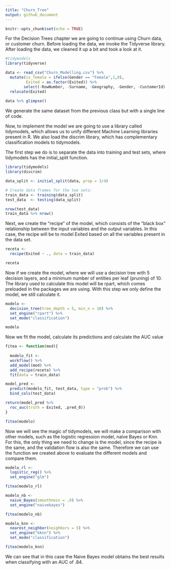```yaml
---
title: "Churn_Tree"
output: github_document
---
```


```r
knitr::opts_chunk$set(echo = TRUE)
```

For the Decision Trees chapter we are going to continue using Churn data, or customer churn. Before loading the data, we invoke the Tidyverse library. After loading the data, we cleaned it up a bit and took a look at it.

```r
#tidymodels
library(tidyverse)

data <- read_csv("Churn_Modelling.csv") %>% 
  mutate(is_female = ifelse(Gender == "Female",1,0),
         Exited = as.factor(Exited)) %>% 
        select(-RowNumber, -Surname, -Geography, -Gender, -CustomerId) %>% 
  relocate(Exited)
 
data %>% glimpse()
```

We generate the same dataset from the previous class but with a single line of code.

Now, to implement the model we are going to use a library called tidymodels, which allows us to unify different Machine Learning libraries present in R. We also load the discrim library, which has complementary classification models to tidymodels.

The first step we do is to separate the data into training and test sets, where tidymodels has the initial_split function.

```r
library(tidymodels)
library(discrim) 

data_split <- initial_split(data, prop = 3/4)

# Create data frames for the two sets:
train_data <- training(data_split)
test_data  <- testing(data_split)

nrow(test_data)
train_data %>% nrow()
```

Next, we create the "recipe" of the model, which consists of the "black box" relationship between the input variables and the output variables. In this case, the recipe will be to model Exited based on all the variables present in the data set.

```r
receta <- 
  recipe(Exited ~ ., data = train_data) 

receta
```

Now if we create the model, where we will use a decision tree with 5 decision layers, and a minimum number of entities per leaf (pruning) of 10. The library used to calculate this model will be rpart, which comes preloaded in the packages we are using. With this step we only define the model, we still calculate it.

```r
modelo <-
  decision_tree(tree_depth = 5, min_n = 10) %>% 
  set_engine("rpart") %>% 
  set_mode("classification")

modelo
```

Now we fit the model, calculate its predictions and calculate the AUC value

```r
fitea <- function(mod){
  
  modelo_fit <- 
  workflow() %>% 
  add_model(mod) %>% 
  add_recipe(receta) %>% 
  fit(data = train_data)

model_pred <- 
  predict(modelo_fit, test_data, type = "prob") %>% 
  bind_cols(test_data) 

return(model_pred %>% 
  roc_auc(truth = Exited, .pred_0))
}

fitea(modelo)
```

Now we will see the magic of tidymodels, we will make a comparison with other models, such as the logistic regression model, naïve Bayes or Knn. For this, the only thing we need to change is the model, since the recipe is the same, and the validation flow is also the same. Therefore we can use the function we created above to evaluate the different models and compare them.

```r
modelo_rl <- 
  logistic_reg() %>% 
  set_engine("glm")

fitea(modelo_rl)

modelo_nb <-
  naive_Bayes(smoothness = .8) %>%
  set_engine("naivebayes")

fitea(modelo_nb)

modelo_knn <-
  nearest_neighbor(neighbors = 5) %>% 
  set_engine("kknn") %>% 
  set_mode("classification")

fitea(modelo_knn)
```

We can see that in this case the Naive Bayes model obtains the best results when classifying with an AUC of .84.